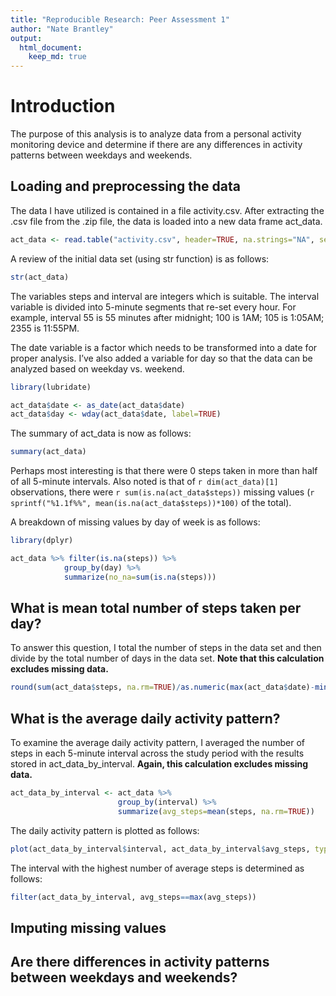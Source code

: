 ```yaml
---
title: "Reproducible Research: Peer Assessment 1"
author: "Nate Brantley"
output: 
  html_document:
    keep_md: true
---
```


# Introduction
The purpose of this analysis is to analyze data from a personal activity monitoring device and determine if there are any differences in activity patterns between weekdays and weekends.

## Loading and preprocessing the data
The data I have utilized is contained in a file activity.csv. After extracting the .csv file from the .zip file, the data is loaded into a new data frame act_data.

```r
act_data <- read.table("activity.csv", header=TRUE, na.strings="NA", sep=",", quote="\"")
```
A review of the initial data set (using str function) is as follows:

```r
str(act_data)
```

The variables steps and interval are integers which is suitable. The interval variable is divided into 5-minute segments that re-set every hour. For example, interval 55 is 55 minutes after midnight; 100 is 1AM; 105 is 1:05AM; 2355 is 11:55PM.

The date variable is a factor which needs to be transformed into a date for proper analysis. I've also added a variable for day so that the data can be analyzed based on weekday vs. weekend.

```r
library(lubridate)
```
```r
act_data$date <- as_date(act_data$date)
act_data$day <- wday(act_data$date, label=TRUE)
```

The summary of act_data is now as follows:

```r
summary(act_data)
```
Perhaps most interesting is that there were 0 steps taken in more than half of all 5-minute intervals. Also noted is that of `r dim(act_data)[1]` observations, there were `r sum(is.na(act_data$steps))` missing values (`r sprintf("%1.1f%%", mean(is.na(act_data$steps))*100)` of the total).

A breakdown of missing values by day of week is as follows:

```r
library(dplyr)
```
```r
act_data %>% filter(is.na(steps)) %>%
            group_by(day) %>%
            summarize(no_na=sum(is.na(steps)))
```

## What is mean total number of steps taken per day?

To answer this question, I total the number of steps in the data set and then divide by the total number of days in the data set. **Note that this calculation excludes missing data.**

```r
round(sum(act_data$steps, na.rm=TRUE)/as.numeric(max(act_data$date)-min(act_data$date)+1), digits=0)
```

## What is the average daily activity pattern?

To examine the average daily activity pattern, I averaged the number of steps in each 5-minute interval across the study period with the results stored in act_data_by_interval. **Again, this calculation excludes missing data.**

```r
act_data_by_interval <- act_data %>% 
                        group_by(interval) %>%
                        summarize(avg_steps=mean(steps, na.rm=TRUE))
```

The daily activity pattern is plotted as follows:

```r
plot(act_data_by_interval$interval, act_data_by_interval$avg_steps, type="l", main="No. of Steps by Interval\n Over Study Period", xlab="5-Minute Interval", ylab="Avg. No. of Steps", col="blue", lwd=2)
```

The interval with the highest number of average steps is determined as follows:

```r
filter(act_data_by_interval, avg_steps==max(avg_steps))
```

## Imputing missing values



## Are there differences in activity patterns between weekdays and weekends?
